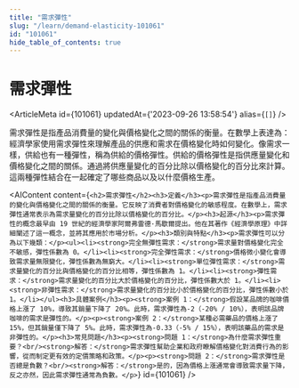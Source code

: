 ```yaml
---
title: "需求彈性"
slug: "/learn/demand-elasticity-101061"
id: "101061"
hide_table_of_contents: true
---
```



# 需求彈性

<ArticleMeta id={101061} updatedAt={'2023-09-26 13:58:54'} alias={`[]`} />
<div className='border-solid border-b border-t-0 my-4 border-[var(--ifm-color-gray-300)]' />

需求彈性是指產品消費量的變化與價格變化之間的關係的衡量。在數學上表達為：經濟學家使用需求彈性來理解產品的供應和需求在價格變化時如何變化。像需求一樣，供給也有一種彈性，稱為供給的價格彈性。供給的價格彈性是指供應量變化和價格變化之間的關係。通過將供應量變化的百分比除以價格變化的百分比來計算。這兩種彈性結合在一起確定了哪些商品以及以什麼價格生產。

<AIContent content={`<h2>需求彈性</h2><h3>定義</h3><p>需求彈性是指產品消費量的變化與價格變化之間的關係的衡量。它反映了消費者對價格變化的敏感程度。在數學上，需求彈性通常表示為需求量變化的百分比除以價格變化的百分比。</p><h3>起源</h3><p>需求彈性的概念最早由 19 世紀的經濟學家阿爾弗雷德·馬歇爾提出。他在其著作《經濟學原理》中詳細闡述了這一概念，並將其應用於市場分析。</p><h3>類別與特點</h3><p>需求彈性可以分為以下幾類：</p><ul><li><strong>完全無彈性需求：</strong>需求量對價格變化完全不敏感，彈性係數為 0。</li><li><strong>完全彈性需求：</strong>價格微小變化會導致需求量無限變化，彈性係數為無窮大。</li><li><strong>單位彈性需求：</strong>需求量變化的百分比與價格變化的百分比相等，彈性係數為 1。</li><li><strong>彈性需求：</strong>需求量變化的百分比大於價格變化的百分比，彈性係數大於 1。</li><li><strong>非彈性需求：</strong>需求量變化的百分比小於價格變化的百分比，彈性係數小於 1。</li></ul><h3>具體案例</h3><p><strong>案例 1：</strong>假設某品牌的咖啡價格上漲了 10%，導致其銷量下降了 20%。此時，需求彈性為-2（-20% / 10%），表明該品牌咖啡的需求是彈性的。</p><p><strong>案例 2：</strong>某種必需藥品的價格上漲了 15%，但其銷量僅下降了 5%。此時，需求彈性為-0.33（-5% / 15%），表明該藥品的需求是非彈性的。</p><h3>常見問題</h3><p><strong>問題 1：</strong>為什麼需求彈性重要？<br/><strong>解答：</strong>需求彈性幫助企業和政府瞭解價格變化對消費行為的影響，從而制定更有效的定價策略和政策。</p><p><strong>問題 2：</strong>需求彈性是否總是負數？<br/><strong>解答：</strong>是的，因為價格上漲通常會導致需求量下降，反之亦然，因此需求彈性通常為負數。</p>`} id={101061} />

